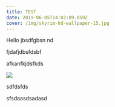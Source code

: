 ```yaml
---
title: TEST
date: 2019-06-05T14:03:09.859Z
cover: /img/skyrim-hd-wallpaper-15.jpg
---
```

 Hello jbsdfgbsn nd

  fjdafjdbsfdsbf

  afkanfkjdsfkds

  ![](/img/analog-and-digital.png)

  sdfdsfds

  sfsdaasdsadasd


